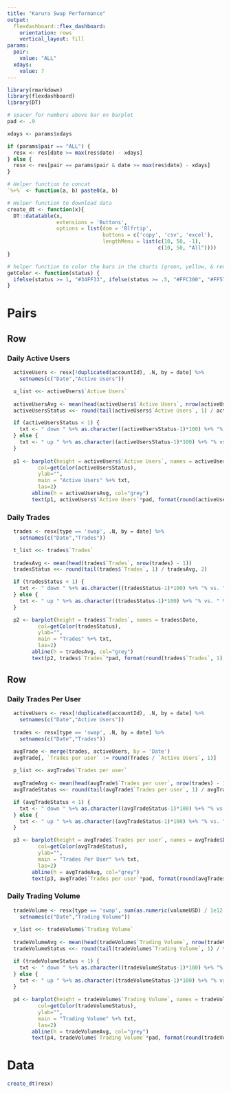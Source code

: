 ```yaml
---
title: "Karura Swap Performance"
output:
  flexdashboard::flex_dashboard:
    orientation: rows
    vertical_layout: fill
params:
  pair:
    value: "ALL"
  xdays:
    value: 7
---
```



```r

library(rmarkdown)
library(flexdashboard)
library(DT)

# spacer for numbers above bar on barplot
pad <- .9

xdays <- params$xdays

if (params$pair == "ALL") {
  resx <- res[date >= max(res$date) - xdays]
} else {
  resx <- res[pair == params$pair & date >= max(res$date) - xdays]
}

# Helper function to concat
`%+%` <- function(a, b) paste0(a, b)

# Helper function to download data
create_dt <- function(x){
  DT::datatable(x,
                extensions = 'Buttons',
                options = list(dom = 'Blfrtip',
                               buttons = c('copy', 'csv', 'excel'),
                               lengthMenu = list(c(10, 50, -1),
                                                 c(10, 50, "All"))))
}

# helper function to color the bars in the charts (green, yellow, & red)
getColor <- function(status) {
  ifelse(status >= 1, "#34FF33", ifelse(status >= .5, "#FFC300", "#FF5733"))
}

```


# Pairs {.tabset}
Row
----

### Daily Active Users

```r

  activeUsers <- resx[!duplicated(accountId), .N, by = date] %>%
    setnames(c("Date","Active Users"))

  u_list <<- activeUsers$`Active Users`
  
  activeUsersAvg <- mean(head(activeUsers$`Active Users`, nrow(activeUsers) - 1))
  activeUsersStatus <<- round(tail(activeUsers$`Active Users`, 1) / activeUsersAvg, 1)

  if (activeUsersStatus < 1) {
    txt <- " down " %+% as.character((activeUsersStatus-1)*100) %+% "% vs. " %+% xdays %+% "D Avg"
  } else {
    txt <- " up " %+% as.character((activeUsersStatus-1)*100) %+% "% vs. " %+% xdays %+% "D Avg"
  }
  
  p1 <- barplot(height = activeUsers$`Active Users`, names = activeUsers$Date,
          col=getColor(activeUsersStatus),
          ylab="",
          main = "Active Users" %+% txt,
          las=2)
        abline(h = activeUsersAvg, col="grey")
        text(p1, activeUsers$`Active Users`*pad, format(round(activeUsers$`Active Users`, 1), TRUE)) 
```

### Daily Trades

```r

  trades <- resx[type == 'swap', .N, by = date] %>%
    setnames(c("Date","Trades"))

  t_list <<- trades$`Trades`
  
  tradesAvg <- mean(head(trades$`Trades`, nrow(trades) - 1))
  tradesStatus <<- round(tail(trades$`Trades`, 1) / tradesAvg, 2)

  if (tradesStatus < 1) {
    txt <- " down " %+% as.character((tradesStatus-1)*100) %+% "% vs. " %+% xdays %+% "D Avg"
  } else {
    txt <- " up " %+% as.character((tradesStatus-1)*100) %+% "% vs. " %+% xdays %+% "D Avg"
  }

  p2 <- barplot(height = trades$`Trades`, names = trades$Date,
          col=getColor(tradesStatus),
          ylab="",
          main = "Trades" %+% txt,
          las=2)
        abline(h = tradesAvg, col="grey")
        text(p2, trades$`Trades`*pad, format(round(trades$`Trades`, 1), TRUE)) 

```

Row 
----

### Daily Trades Per User

```r

  activeUsers <- resx[!duplicated(accountId), .N, by = date] %>%
    setnames(c("Date","Active Users"))
  
  trades <- resx[type == 'swap', .N, by = date] %>%
    setnames(c("Date","Trades"))

  avgTrade <- merge(trades, activeUsers, by = 'Date')
  avgTrade[, `Trades per user` := round(Trades / `Active Users`, 1)]
  
  p_list <<- avgTrade$`Trades per user`
  
  avgTradeAvg <- mean(head(avgTrade$`Trades per user`, nrow(trades) - 1))
  avgTradeStatus <<- round(tail(avgTrade$`Trades per user`, 1) / avgTradeAvg, 1)

  if (avgTradeStatus < 1) {
    txt <- " down " %+% as.character((avgTradeStatus-1)*100) %+% "% vs. " %+% xdays %+% "D Avg"
  } else {
    txt <- " up " %+% as.character((avgTradeStatus-1)*100) %+% "% vs. " %+% xdays %+% "D Avg"
  }

  p3 <- barplot(height = avgTrade$`Trades per user`, names = avgTrade$Date,
          col=getColor(avgTradeStatus),
          ylab="",
          main = "Trades Per User" %+% txt,
          las=2)
        abline(h = avgTradeAvg, col="grey")
        text(p3, avgTrade$`Trades per user`*pad, format(round(avgTrade$`Trades per user`, 1),  TRUE))

```

### Daily Trading Volume

```r

  tradeVolume <- resx[type == 'swap', sum(as.numeric(volumeUSD) / 1e12 / 1e6), by = date] %>%
    setnames(c("Date","Trading Volume"))
  
  v_list <<- tradeVolume$`Trading Volume`
  
  tradeVolumeAvg <- mean(head(tradeVolume$`Trading Volume`, nrow(tradeVolume) - 1))
  tradeVolumeStatus <<- round(tail(tradeVolume$`Trading Volume`, 1) / tradeVolumeAvg, 1)

  if (tradeVolumeStatus < 1) {
    txt <- " down " %+% as.character((tradeVolumeStatus-1)*100) %+% "% vs. " %+% xdays %+% "D Avg"
  } else {
    txt <- " up " %+% as.character((tradeVolumeStatus-1)*100) %+% "% vs. " %+% xdays %+% "D Avg"
  }
  
  p4 <- barplot(height = tradeVolume$`Trading Volume`, names = tradeVolume$Date,
          col=getColor(tradeVolumeStatus),
          ylab="",
          main = "Trading Volume" %+% txt,
          las=2)
        abline(h = tradeVolumeAvg, col="grey")
        text(p4, tradeVolume$`Trading Volume`*pad, format(round(tradeVolume$`Trading Volume`, 0), TRUE)) 

```

# Data

```r
create_dt(resx)
```
